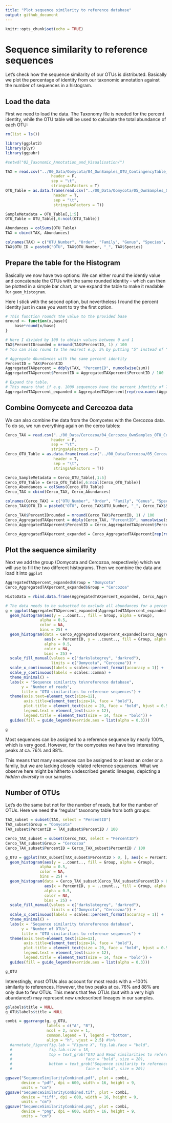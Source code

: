 ```yaml
---
title: "Plot sequence similarity to reference database"
output: github_document
---
```


```r
knitr::opts_chunk$set(echo = TRUE)
```

# Sequence similarity to reference sequences

Let's check how the sequence similarity of our OTUs is distributed. Basically we plot the percentage of identity from our taxonomic annotation against the number of sequences in a histogram. 

## Load the data

First we need to load the data. The Taxonomy file is needed for the percent identity, while the OTU table will be used to calculate the total abundance of each OTU:

```r
rm(list = ls())

library(ggplot2)
library(plyr)
library(ggpubr)

#setwd("02_Taxonomic_Annotation_and_Visualisation/")

TAX = read.csv("../00_Data/Oomycota/04_OwnSamples_OTU_ContingencyTable_filtered_sequences_NCBI-nt_blasted_sorted_BestHit-TaxonomyTable_Oomycetes_sequences_vsearch-ITS1-BestHit_AnnotationRefined_noPipe.tsv", 
                    header = F, 
                    sep = "\t", 
                    stringsAsFactors = T)
OTU_Table = as.data.frame(read.csv("../00_Data/Oomycota/05_OwnSamples_OTU_Table_min-freq-9588_transposed_withMetadata.tsv", 
                     header = T, 
                     sep = "\t", 
                     stringsAsFactors = T))

SampleMetadata = OTU_Table[,1:5]
OTU_Table = OTU_Table[,6:ncol(OTU_Table)]

Abundances = colSums(OTU_Table)
TAX = cbind(TAX, Abundances)

colnames(TAX) = c("OTU_Number", "Order", "Family", "Genus", "Species", "ReferenceID", "PercentID", "Abundance")
TAX$OTU_ID = paste0("OTU", TAX$OTU_Number, "_", TAX$Species)
```

## Prepare the table for the Histogram

Basically we now have two options: We can either round the identiy value and concatenate the OTUs with the same rounded identity - which can then be plotted in a simple bar chart, or we expand the table to make it readable for `geom_histogram`.

Here I stick with the second option, but nevertheless I round the percent identity just in case you want to try the first option.

```r
# This function rounds the value to the provided base
mround <- function(x,base){
    base*round(x/base)
} 

# Here I divided by 100 to obtain values between 0 and 1
TAX$PercentIDrounded = mround(TAX$PercentID, 1) / 100
# You can also round to the nearest e.g. 5% by putting "5" instead of "1"

# Aggregate Abundances with the same percent identity
PercentID = TAX$PercentID
AggregatedTAXpercent = ddply(TAX, "PercentID", numcolwise(sum))
AggregatedTAXpercent$PercentID = AggregatedTAXpercent$PercentID / 100

# Expand the table. 
# This means that if e.g. 1000 sequences have the percent identity of 70.5 we print 70.5 1000 times
AggregatedTAXpercent_expanded = AggregatedTAXpercent[rep(row.names(AggregatedTAXpercent), AggregatedTAXpercent$Abundance), c(1,3)]

```

## Combine Oomycete and Cercozoa data

We can also combine the data from the Oomycetes with the Cercozoa data.
To do so, we run everything again on the cerco tables:

```r
Cerco_TAX = read.csv("../00_Data/Cercozoa/04_Cercozoa_OwnSamples_OTU_ContingencyTable_filtered_sequences_NCBI-nt_blasted_sorted_BestHit-TaxonomyTable_Cercozoa_sequences_vsearch-V4-BestHit_AnnotationRefined_noPipe.tsv", 
                    header = F, 
                    sep = "\t", 
                    stringsAsFactors = T)
Cerco_OTU_Table = as.data.frame(read.csv("../00_Data/Cercozoa/05_Cercozoa_OwnSamples_OTU_Table_min-freq-15684_transposed_withMetadata.tsv", 
                     header = T, 
                     sep = "\t", 
                     stringsAsFactors = T))

Cerco_SampleMetadata = Cerco_OTU_Table[,1:5]
Cerco_OTU_Table = Cerco_OTU_Table[,6:ncol(Cerco_OTU_Table)]
Cerco_Abundances = colSums(Cerco_OTU_Table)
Cerco_TAX = cbind(Cerco_TAX, Cerco_Abundances)

colnames(Cerco_TAX) = c("OTU_Number", "Order", "Family", "Genus", "Species", "ReferenceID", "PercentID", "Abundance")
Cerco_TAX$OTU_ID = paste0("OTU", Cerco_TAX$OTU_Number, "_", Cerco_TAX$Species)

Cerco_TAX$PercentIDrounded = mround(Cerco_TAX$PercentID, 1) / 100
Cerco_AggregatedTAXpercent = ddply(Cerco_TAX, "PercentID", numcolwise(sum))
Cerco_AggregatedTAXpercent$PercentID = Cerco_AggregatedTAXpercent$PercentID / 100

Cerco_AggregatedTAXpercent_expanded = Cerco_AggregatedTAXpercent[rep(row.names(Cerco_AggregatedTAXpercent), Cerco_AggregatedTAXpercent$Abundance), c(1,3)]
```

## Plot the sequence similarity

Next we add the group (Oomycota and Cercozoa, respectively) which we will use to fill the two different histograms. Then we combine the data and load it into `ggplot`

```r
AggregatedTAXpercent_expanded$Group = "Oomycota"
Cerco_AggregatedTAXpercent_expanded$Group = "Cercozoa"

HistoData = rbind.data.frame(AggregatedTAXpercent_expanded, Cerco_AggregatedTAXpercent_expanded)

# The data needs to be subsetted to exclude all abundances for a percent ID of 0
g = ggplot(AggregatedTAXpercent_expanded[AggregatedTAXpercent_expanded > 0, ], aes(x = PercentID)) +
  geom_histogram(aes(y = ..count.., fill = Group, alpha = Group), 
               alpha = 0.5, 
               color = NA, 
               bins = 25) +
  geom_histogram(data = Cerco_AggregatedTAXpercent_expanded[Cerco_AggregatedTAXpercent_expanded > 0, ], 
                 aes(x = PercentID, y = ..count.., fill = Group, alpha = Group), 
                 alpha = 0.5, 
                 color = NA, 
                 bins = 25) +
  scale_fill_manual(values = c("darkslategrey", "darkred"), 
                    limits = c("Oomycota", "Cercozoa")) +
  scale_x_continuous(labels = scales::percent_format(accuracy = 1)) + 
  scale_y_continuous(labels = scales::comma) +
  theme_minimal() +
  labs(x = "Sequence similarity to\nreference database", 
       y = "Number of reads", 
       title = "OTU similarities to reference sequences") +
  theme(axis.text=element_text(size=12), 
        axis.title=element_text(size=14, face = "bold"), 
        plot.title = element_text(size = 20, face = "bold", hjust = 0.5), 
        legend.text = element_text(size = 12), 
        legend.title = element_text(size = 14, face = "bold")) +
  guides(fill = guide_legend(override.aes = list(alpha = 0.3)))

g

```

Most sequences can be assigned to a reference sequence by nearly 100%, which is very good. However, for the oomycetes we have two interesting peaks at ca. 76% and 88%.

This means that many sequences can be assigned to at least an order or a family, but we are lacking closely related reference sequences. What we observe here might be hitherto undescribed genetic lineages, depicting a *hidden diversity* in our samples.

## Number of OTUs

Let's do the same but not for the number of reads, but for the number of OTUs. Here we need the "regular" taxonomy table from both groups:

```r
TAX_subset = subset(TAX, select = "PercentID")
TAX_subset$Group = "Oomycota"
TAX_subset$PercentID = TAX_subset$PercentID / 100

Cerco_TAX_subset = subset(Cerco_TAX, select = "PercentID")
Cerco_TAX_subset$Group = "Cercozoa"
Cerco_TAX_subset$PercentID = Cerco_TAX_subset$PercentID / 100

g_OTU = ggplot(TAX_subset[TAX_subset$PercentID > 0, ], aes(x = PercentID)) +
  geom_histogram(aes(y = ..count.., fill = Group, alpha = Group), 
               alpha = 0.5, 
               color = NA, 
               bins = 25) +
  geom_histogram(data = Cerco_TAX_subset[Cerco_TAX_subset$PercentID > 0, ], 
                 aes(x = PercentID, y = ..count.., fill = Group, alpha = Group), 
                 alpha = 0.5, 
                 color = NA, 
                 bins = 25) +
  scale_fill_manual(values = c("darkslategrey", "darkred"), 
                    limits = c("Oomycota", "Cercozoa")) +
  scale_x_continuous(labels = scales::percent_format(accuracy = 1)) + 
  theme_minimal() +
  labs(x = "Sequence similarity to\nreference database", 
       y = "Number of OTUs", 
       title = "OTU similarities to reference sequences") +
  theme(axis.text=element_text(size=12), 
        axis.title=element_text(size=14, face = "bold"), 
        plot.title = element_text(size = 20, face = "bold", hjust = 0.5), 
        legend.text = element_text(size = 12), 
        legend.title = element_text(size = 14, face = "bold")) +
  guides(fill = guide_legend(override.aes = list(alpha = 0.3)))

g_OTU
```

Interestingly, most OTUs also account for most reads with a ~100% similarity to references. However, the two peaks at ca. 76% and 88% are only due to few OTUs. This means that few OTUs (but with a very high abundance!) may represent new undescribed lineages in our samples.

```r
g$labels$title = NULL
g_OTU$labels$title = NULL

combi = ggarrange(g, g_OTU, 
                  labels = c("A", "B"), 
                  ncol = 2, nrow = 1, 
                  common.legend = T, legend = "bottom", 
                  align = "h", vjust = 2.5) #%>%
  #annotate_figure(fig.lab = "Figure X", fig.lab.face = "bold", 
  #                fig.lab.size = 18, 
  #                top = text_grob("OTU and Read similarities to reference sequences", 
  #                                face = "bold", size = 20), 
  #                bottom = text_grob("Sequence similarity to reference sequences", 
  #                                face = "bold", size = 20))

ggsave("SequenceSimilarityCombined.pdf", plot = combi, 
       device = "pdf", dpi = 600, width = 16, height = 9, 
       units = "cm")
ggsave("SequenceSimilarityCombined.tif", plot = combi, 
       device = "tiff", dpi = 600, width = 16, height = 9, 
       units = "cm")
ggsave("SequenceSimilarityCombined.png", plot = combi, 
       device = "png", dpi = 600, width = 16, height = 9, 
       units = "cm")

```
